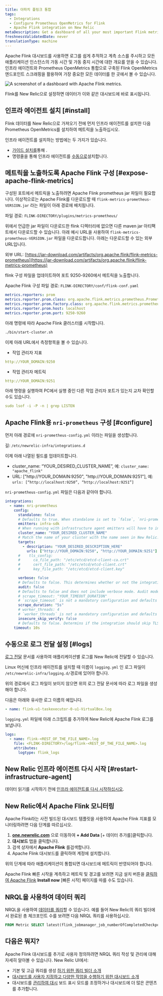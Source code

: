 ```yaml
---
title: 아파치 플링크 통합
tags:
  - Integrations
  - Configure Prometheus OpenMetrics for Flink
  - Apache Flink integration on New Relic
metaDescription: Get a dashboard of all your most important Flink metrics with our quickstart.
freshnessValidatedDate: never
translationType: machine
---
```



Apache Flink 대시보드를 사용하면 로그를 쉽게 추적하고 계측 소스를 주시하고 모든 애플리케이션 인스턴스의 가동 시간 및 가동 중지 시간에 대한 개요를 얻을 수 있습니다. 인프라 에이전트와 Prometheus OpenMetrics 통합으로 구축된 Flink <InlinePopover type="dashboards"/>OpenMetrics 엔드포인트 스크래핑을 활용하여 가장 중요한 모든 데이터를 한 곳에서 볼 수 있습니다.

<img
  src={dashboardsApacheFlinkQuickstart}
  title="Apache Flink dashboard landing page"
  alt="A screenshot of a dashboard with Apache Flink metrics."
/>

<figcaption>
  Flink를 New Relic으로 설정하면 데이터가 이와 같은 대시보드에 바로 표시됩니다.
</figcaption>

## 인프라 에이전트 설치 [#install]

Flink 데이터를 New Relic으로 가져오기 전에 먼저 인프라 에이전트를 설치한 다음 Prometheus OpenMetrics를 설치하여 메트릭을 노출하십시오.

인프라 에이전트를 설치하는 방법에는 두 가지가 있습니다.

* [가이드 설치를](https://one.newrelic.com/nr1-core?state=5e236fa2-fbfd-1f53-e55d-9241d2a73068)통해 .
* 명령줄을 통해 인프라 에이전트를 [수동으로](/docs/infrastructure/install-infrastructure-agent/linux-installation/install-infrastructure-monitoring-agent-linux)설치합니다.

## 메트릭을 노출하도록 Apache Flink 구성 [#expose-apache-flink-metrics]

구성된 포트에서 메트릭을 노출하려면 Apache Flink prometheus jar 파일이 필요합니다. 이상적으로는 Apache Flink를 다운로드할 때 `flink-metrics-prometheus-VERSION.jar` 라는 파일이 아래 경로에 배치됩니다.

파일 경로: `FLINK-DIRECTORY/plugins/metrics-prometheus/`

위에서 언급한 jar 파일이 다운로드한 flink 디렉터리에 없으면 다른 maven jar 아티팩트에서 다운로드할 수 있습니다. 아래 예시 URL을 사용하여 `flink-metrics-prometheus-VERSION.jar` 파일을 다운로드합니다. 아래는 다운로드할 수 있는 외부 URL입니다.

외부 URL: [https://jar-download.com/artifacts/org.apache.flink/flink-metrics-prometheus](https://jar-download.com/artifacts/org.apache.flink/flink-metrics-prometheus)

flink 구성 파일을 업데이트하여 포트 9250-9260에서 메트릭을 노출합니다.

Apache Flink 구성 파일 경로: `FLINK-DIRECTORY/conf/flink-conf.yaml`

```yml
metrics.reporters: prom
metrics.reporter.prom.class: org.apache.flink.metrics.prometheus.PrometheusReporter
metrics.reporter.prom.factory.class: org.apache.flink.metrics.prometheus.PrometheusReporterFactory
metrics.reporter.prom.host: localhost
metrics.reporter.prom.port: 9250-9260
```

아래 명령에 따라 Apache Flink 클러스터를 시작합니다.

```bash
./bin/start-cluster.sh
```

이제 아래 URL에서 측정항목을 볼 수 있습니다.

* 작업 관리자 지표

```yml
http://YOUR_DOMAIN:9250
```

* 작업 관리자 메트릭

```yml
http://YOUR_DOMAIN:9251
```

아래 명령을 실행하여 PC에서 실행 중인 다른 작업 관리자 포트가 있는지 교차 확인할 수도 있습니다.

```yml
sudo lsof -i -P -n | grep LISTEN
```

## Apache Flink용 `nri-prometheus` 구성 [#configure]

먼저 아래 경로에 `nri-prometheus-config.yml` 이라는 파일을 생성합니다.

길: `/etc/newrelic-infra/integrations.d`

이제 아래 나열된 필드를 업데이트합니다.

* cluster_name: “YOUR_DESIRED_CLUSTER_NAME”, 예: `cluster_name: "apache_flink"`
* URL: \["http&#x3A;//YOUR_DOMAIN:9250", "http&#x3A;//YOUR_DOMAIN:9251"], 예: `urls: [“http://localhost:9250”, “http://localhost:9251”]`

`nri-prometheus-config.yml` 파일은 다음과 같아야 합니다.

```yml
integrations:
  - name: nri-prometheus
    config:
      standalone: false
      # Defaults to true. When standalone is set to `false`, `nri-prometheus` requires an infrastructure agent to send data.
      emitters: infra-sdk
      # When running with infrastructure agent emitters will have to include infra-sdk
      cluster_name: "YOUR_DESIRED_CLUSTER_NAME"
      # Match the name of your cluster with the name seen in New Relic. 
      targets:
        - description: "YOUR_DESIRED_DESCRIPTION_HERE"
          urls: ["http://YOUR_DOMAIN:9250", "http://YOUR_DOMAIN:9251"]
      #    tls_config:
      #      ca_file_path: "/etc/etcd/etcd-client-ca.crt"
      #      cert_file_path: "/etc/etcd/etcd-client.crt"
      #      key_file_path: "/etc/etcd/etcd-client.key"

      verbose: false
      # Defaults to false. This determines whether or not the integration should run in verbose mode.
      audit: false
      # Defaults to false and does not include verbose mode. Audit mode logs the uncompressed data sent to New Relic and can lead to a high log volume.
      # scrape_timeout: "YOUR_TIMEOUT_DURATION"
      # `scrape_timeout` is not a mandatory configuration and defaults to 30s. The HTTP client timeout when fetching data from endpoints.
      scrape_duration: "5s"
      # worker_threads: 4
      # `worker_threads` is not a mandatory configuration and defaults to `4` for clusters with more than 400 endpoints. Slowly increase the worker thread until scrape time falls between the desired `scrape_duration`. Note: Increasing this value too much results in huge memory consumption if too many metrics are scraped at once.
      insecure_skip_verify: false
      # Defaults to false. Determins if the integration should skip TLS verification or not.
    timeout: 10s
```

## 수동으로 로그 전달 설정 [#logs]

[로그 전달](/docs/logs/forward-logs/forward-your-logs-using-infrastructure-agent/) 문서를 사용하여 애플리케이션별 로그를 New Relic에 전달할 수 있습니다.

Linux 머신에 인프라 에이전트를 설치할 때 이름이 `logging.yml` 인 로그 파일이 `/etc/newrelic-infra/logging.d/`경로에 있어야 합니다.

위의 경로에서 로그 파일이 보이지 않으면 위의 로그 전달 문서에 따라 로그 파일을 생성해야 합니다.

다음은 아래와 유사한 로그 이름의 예입니다.

```yml
- name: flink-u1-taskexecutor-0-u1-VirtualBox.log
```

`logging.yml` 파일에 아래 스크립트를 추가하여 New Relic에 Apache Flink 로그를 보냅니다.

```yml
logs:
  - name: flink-<REST_OF_THE_FILE_NAME>.log 
    file: <FLINK-DIRECTORY>/log/flink-<REST_OF_THE_FILE_NAME>.log
    attributes:
      logtype: flink_logs
```

## New Relic 인프라 에이전트 다시 시작 [#restart-infrastructure-agent]

데이터 읽기를 시작하기 전에 [인프라 에이전트를 다시 시작하십시오](/docs/infrastructure/install-infrastructure-agent/manage-your-agent/start-stop-restart-infrastructure-agent/).

## New Relic에서 Apache Flink 모니터링

Apache Flink라는 사전 빌드된 대시보드 템플릿을 사용하여 Apache Flink 지표를 모니터링하려면 다음 단계를 따르십시오.

1. **[one.newrelic.com](https://one.newrelic.com/)** 으로 이동하여 **+ Add Data** \[+ 데이터 추가를]클릭합니다.
2. **대시보드** 탭을 클릭합니다.
3. 검색 상자에서 **Apache Flink** 를검색합니다.
4. Apache Flink 대시보드를 클릭하여 계정에 설치합니다.

위의 단계에 따라 애플리케이션이 통합되면 대시보드에 메트릭이 반영되어야 합니다.

Apache Flink 빠른 시작을 계측하고 메트릭 및 경고를 보려면 지금 설치 버튼을 [클릭하여 Apache Flink](https://newrelic.com/instant-observability/apache-flink) **Install now** \[빠른 시작] 페이지를 따를 수도 있습니다.

## NRQL을 사용하여 데이터 쿼리

NRQL을 사용하여 [데이터를 쿼리](/docs/apis/nerdgraph/examples/nerdgraph-nrql-tutorial/)할 수 있습니다. 예를 들어 New Relic의 쿼리 빌더에서 완료된 총 체크포인트 수를 보려면 다음 NRQL 쿼리를 사용하십시오.

```sql
FROM Metric SELECT latest(flink_jobmanager_job_numberOfCompletedCheckpoints) AS 'Number of Completed Checkpoints'
```

## 다음은 뭐지?

Apache Flink 대시보드를 추가로 사용자 정의하려면 NRQL 쿼리 작성 및 관리에 대해 자세히 알아볼 수 있습니다. <InlinePopover type="dashboards"/>New Relic UI에서:

* 기본 및 고급 쿼리를 생성 [하기 위한 쿼리 빌더 소개](/docs/query-your-data/explore-query-data/query-builder/introduction-query-builder)
* [대시보드를 사용자 지정하고 다양한 작업을 수행하기 위한 대시보드 소개](/docs/query-your-data/explore-query-data/dashboards/introduction-dashboards)
* 대시보드를 [관리하여 대시](/docs/query-your-data/explore-query-data/dashboards/manage-your-dashboard) 보드 표시 모드를 조정하거나 대시보드에 더 많은 콘텐츠를 추가합니다.